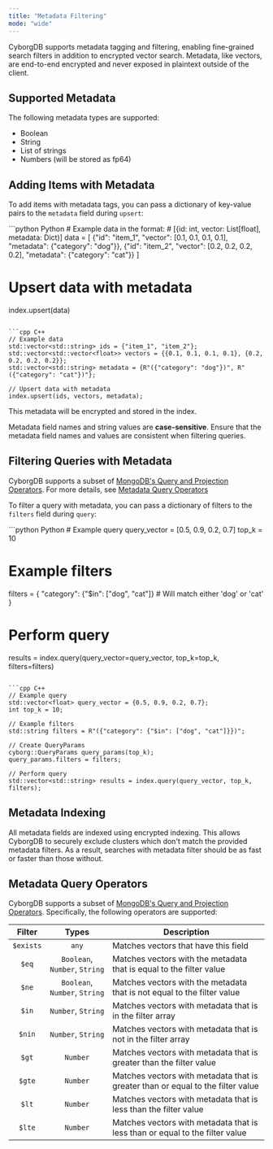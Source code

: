 ```yaml
---
title: "Metadata Filtering"
mode: "wide"
---
```


CyborgDB supports metadata tagging and filtering, enabling fine-grained search filters in addition to encrypted vector search. Metadata, like vectors, are end-to-end encrypted and never exposed in plaintext outside of the client.

## Supported Metadata

The following metadata types are supported:

- Boolean
- String
- List of strings
- Numbers (will be stored as fp64)

## Adding Items with Metadata

To add items with metadata tags, you can pass a dictionary of key-value pairs to the `metadata` field during `upsert`:

<CodeGroup>
```python Python
# Example data in the format:
# [{id: int, vector: List[float], metadata: Dict)]
data = [
    {"id": "item_1", "vector": [0.1, 0.1, 0.1, 0.1], "metadata": {"category": "dog"}},
    {"id": "item_2", "vector": [0.2, 0.2, 0.2, 0.2], "metadata": {"category": "cat"}}
]

# Upsert data with metadata
index.upsert(data)
```

```cpp C++
// Example data
std::vector<std::string> ids = {"item_1", "item_2"};
std::vector<std::vector<float>> vectors = {{0.1, 0.1, 0.1, 0.1}, {0.2, 0.2, 0.2, 0.2}};
std::vector<std::string> metadata = {R"({"category": "dog"})", R"({"category": "cat"})"};

// Upsert data with metadata
index.upsert(ids, vectors, metadata);
```
</CodeGroup>

This metadata will be encrypted and stored in the index.

<Tip>Metadata field names and string values are **case-sensitive**. Ensure that the metadata field names and values are consistent when filtering queries.</Tip> 

## Filtering Queries with Metadata

CyborgDB supports a subset of [MongoDB's Query and Projection Operators](https://www.mongodb.com/docs/manual/reference/operator/query/). For more details, see [Metadata Query Operators](#metadata-query-operators)

To filter a query with metadata, you can pass a dictionary of filters to the `filters` field during `query`:

<CodeGroup>
```python Python
# Example query
query_vector = [0.5, 0.9, 0.2, 0.7]
top_k = 10

# Example filters
filters = {
    "category": {"$in": ["dog", "cat"]} # Will match either 'dog' or 'cat'
}

# Perform query
results = index.query(query_vector=query_vector, top_k=top_k, filters=filters)
```

```cpp C++
// Example query
std::vector<float> query_vector = {0.5, 0.9, 0.2, 0.7};
int top_k = 10;

// Example filters
std::string filters = R"({"category": {"$in": ["dog", "cat"]}})";

// Create QueryParams
cyborg::QueryParams query_params(top_k);
query_params.filters = filters;

// Perform query
std::vector<std::string> results = index.query(query_vector, top_k, filters);
```
</CodeGroup>

## Metadata Indexing

All metadata fields are indexed using encrypted indexing. This allows CyborgDB to securely exclude clusters which don't match the provided metadata filters. As a result, searches with metadata filter should be as fast or faster than those without.

## Metadata Query Operators

CyborgDB supports a subset of [MongoDB's Query and Projection Operators](https://www.mongodb.com/docs/manual/reference/operator/query/). Specifically, the following operators are supported:

| Filter | Types | Description |
| :---: | :---: | --- |
| `$exists` | `any` | Matches vectors that have this field |
| `$eq` | `Boolean`, `Number`, `String` | Matches vectors with the metadata that is equal to the filter value |
| `$ne` | `Boolean`, `Number`, `String` | Matches vectors with the metadata that is not equal to the filter value |
| `$in` | `Number`, `String` | Matches vectors with metadata that is in the filter array |
| `$nin` | `Number`, `String` | Matches vectors with metadata that is not in the filter array |
| `$gt` | `Number` | Matches vectors with metadata that is greater than the filter value |
| `$gte` | `Number` | Matches vectors with metadata that is greater than or equal to the filter value |
| `$lt` | `Number` | Matches vectors with metadata that is less than the filter value |
| `$lte` | `Number` | Matches vectors with metadata that is less than or equal to the filter value |